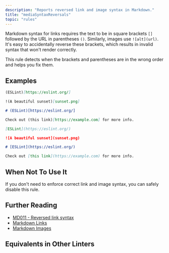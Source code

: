 ```yaml
---
description: "Reports reversed link and image syntax in Markdown."
title: "mediaSyntaxReversals"
topic: "rules"
---
```



<RuleSummary plugin="md" rule="mediaSyntaxReversals" />

Markdown syntax for links requires the text to be in square brackets `[]` followed by the URL in parentheses `()`.
Similarly, images use `![alt](url)`.
It's easy to accidentally reverse these brackets, which results in invalid syntax that won't render correctly.

This rule detects when the brackets and parentheses are in the wrong order and helps you fix them.

## Examples

<Tabs>
<TabItem label="❌ Incorrect">

```markdown
(ESLint)[https://eslint.org/]
```

```markdown
!(A beautiful sunset)[sunset.png]
```

```markdown
# (ESLint)[https://eslint.org/]
```

```markdown
Check out (this link)[https://example.com] for more info.
```

</TabItem>
<TabItem label="✅ Correct">

```markdown
[ESLint](https://eslint.org/)
```

```markdown
![A beautiful sunset](sunset.png)
```

```markdown
# [ESLint](https://eslint.org/)
```

```markdown
Check out [this link](https://example.com) for more info.
```

</TabItem>
</Tabs>

## When Not To Use It

If you don't need to enforce correct link and image syntax, you can safely disable this rule.

## Further Reading

- [MD011 - Reversed link syntax](https://github.com/DavidAnson/markdownlint/blob/main/doc/md011.md)
- [Markdown Links](https://www.markdownguide.org/basic-syntax/#links)
- [Markdown Images](https://www.markdownguide.org/basic-syntax/#images-1)

## Equivalents in Other Linters

<RuleEquivalents pluginId="md" ruleId="mediaSyntaxReversals" />
